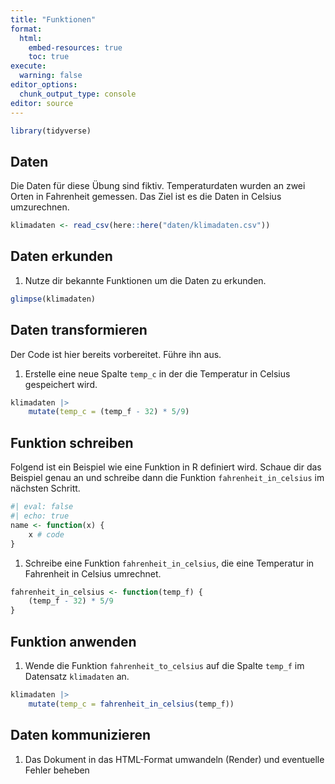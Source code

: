 ```yaml
---
title: "Funktionen"
format:
  html:
    embed-resources: true
    toc: true
execute:
  warning: false
editor_options: 
  chunk_output_type: console
editor: source
---
```


```r
library(tidyverse)
```

## Daten 

Die Daten für diese Übung sind fiktiv. Temperaturdaten wurden an zwei Orten in Fahrenheit gemessen. Das Ziel ist es die Daten in Celsius umzurechnen.

```r
klimadaten <- read_csv(here::here("daten/klimadaten.csv"))
```

## Daten erkunden

1. Nutze dir bekannte Funktionen um die Daten zu erkunden.

```r
glimpse(klimadaten)
```

## Daten transformieren

Der Code ist hier bereits vorbereitet. Führe ihn aus.

1. Erstelle eine neue Spalte `temp_c` in der die Temperatur in Celsius gespeichert wird.

```r
klimadaten |> 
    mutate(temp_c = (temp_f - 32) * 5/9)
```

## Funktion schreiben

Folgend ist ein Beispiel wie eine Funktion in R definiert wird. Schaue dir das Beispiel genau an und schreibe dann die Funktion `fahrenheit_in_celsius` im nächsten Schritt.

```r
#| eval: false
#| echo: true
name <- function(x) {
    x # code
}
```

1. Schreibe eine Funktion `fahrenheit_in_celsius`, die eine Temperatur in Fahrenheit in Celsius umrechnet.

```r
fahrenheit_in_celsius <- function(temp_f) {
    (temp_f - 32) * 5/9
}
```

## Funktion anwenden

1. Wende die Funktion `fahrenheit_to_celsius` auf die Spalte `temp_f` im Datensatz `klimadaten` an.

```r
klimadaten |> 
    mutate(temp_c = fahrenheit_in_celsius(temp_f))
```

## Daten kommunizieren

1. Das Dokument in das HTML-Format umwandeln (Render) und eventuelle Fehler beheben
